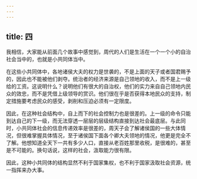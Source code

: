 ```yaml
---
---
---
```

title: 四
---



我相信，大家能从前面几个故事中感觉到，周代的人们是生活在一个一个小的自治社会当中的，也就是小共同体当中。

在这些小共同体中，各地诸侯大夫的权力是世袭的，不是上面的天子或者国君赐予的，因此也不能被他们剥夺。统治者的经济来源是自己领地的收入，而不是上一级给的工资。这说明什么？说明他们有很大的自治权，他们的实力来自自己领地内民众的效忠，而不是凭借上级领导的赏识。他们很在乎是否获得本地民众的支持，制定措施要考虑民众的感受，剥削和压迫必须有一定限度。

因此，在这种社会结构中，自上而下的社会控制力也是很差的。上一级的命令只能到达自己的下一级，而无法穿透一层层的层级结构直接到达社会最底层。与此同时，小共同体社会的信息传递效率是很差的，周天子会了解诸侯国的一些大体情况，但很难掌握具体情况，至于诸侯国下面各个卿大夫领地的情况，他更是完全不了解。他想知道全天下一共有多少人口，直接从老百姓那里收税，是很难的，甚至是不可能的。换句话说，这样的社会，汲取能力很有限。

因此，这种小共同体的结构显然不利于国家集权，也不利于国家汲取社会资源，统一指挥来办大事。